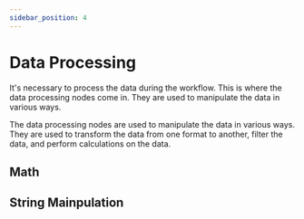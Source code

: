 ```yaml
---
sidebar_position: 4
---
```



# Data Processing

It's necessary to process the data during the workflow. This is where the data processing nodes come in. They are used to manipulate the data in various ways.

The data processing nodes are used to manipulate the data in various ways. They are used to transform the data from one format to another, filter the data, and perform calculations on the data.

## Math

## String Mainpulation
